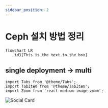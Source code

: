 ```yaml
---
sidebar_position: 2
---
```


# Ceph 설치 방법 정리 

```mermaid
flowchart LR
    id1[This is the text in the box]
```

## single deployment -> multi

```mdx-code-block
import Tabs from '@theme/Tabs';
import TabItem from '@theme/TabItem';
import Zoom from 'react-medium-image-zoom';
```
<Zoom>

![Social Card](/img/docusaurus-social-card.jpg)

</Zoom>